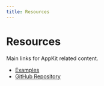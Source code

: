 ```yaml
---
title: Resources
---
```


# Resources

Main links for AppKit related content.

- [Examples](https://github.com/reown-com/react-native-examples/tree/main/dapps)
- [GitHub Repository](https://github.com/reown-com/appkit-react-native)
